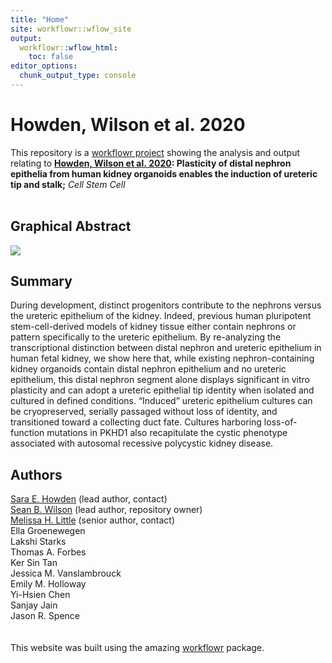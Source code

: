 ```yaml
---
title: "Home"
site: workflowr::wflow_site
output:
  workflowr::wflow_html:
    toc: false
editor_options:
  chunk_output_type: console
---
```


# Howden, Wilson et al. 2020

This repository is a [workflowr project][] showing the analysis and output relating to **[Howden, Wilson et al. 2020][]: Plasticity of distal nephron epithelia from human kidney
organoids enables the induction of ureteric tip and stalk;** *Cell Stem Cell*  
<br>

## Graphical Abstract

![](assets/HowdenWilson_GraphicalAbstract.jpg)

## Summary
During development, distinct progenitors contribute to the nephrons versus the ureteric epithelium of the
kidney. Indeed, previous human pluripotent stem-cell-derived models of kidney tissue either contain
nephrons or pattern specifically to the ureteric epithelium. By re-analyzing the transcriptional distinction
between distal nephron and ureteric epithelium in human fetal kidney, we show here that, while existing
nephron-containing kidney organoids contain distal nephron epithelium and no ureteric epithelium, this
distal nephron segment alone displays significant in vitro plasticity and can adopt a ureteric epithelial tip
identity when isolated and cultured in defined conditions. “Induced”
ureteric epithelium cultures can be
cryopreserved, serially passaged without loss of identity, and transitioned toward a collecting duct fate.
Cultures harboring loss-of-function mutations in PKHD1 also recapitulate the cystic phenotype associated
with autosomal recessive polycystic kidney disease.

## Authors
[Sara E. Howden][] (lead author, contact)<br>
[Sean B. Wilson][] (lead author, repository owner)<br>
[Melissa H. Little][] (senior author, contact) <br> 
Ella Groenewegen<br>
Lakshi Starks<br>
Thomas A. Forbes<br>
Ker Sin Tan<br>
Jessica M. Vanslambrouck<br>
Emily M. Holloway<br>
Yi-Hsien Chen<br>
Sanjay Jain<br>
Jason R. Spence<br>
<br>
<br>
This website was built using the amazing [workflowr][] package.
<br>


[workflowr project]: https://kidneyregeneration.github.io/HowdenWilson2020/
[workflowr]: https://github.com/jdblischak/workflowr
[Howden, Wilson et al. 2020]: https://github.com/KidneyRegeneration/HowdenWilson2020
[Sara E. Howden]: sara.howden@mcri.edu.au
[Sean B. Wilson]: https://github.com/sbwilson91
[Melissa H. Little]: melissa.little@mcri.edu.au

